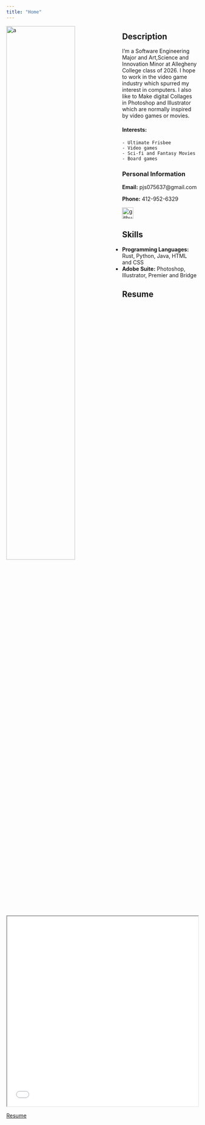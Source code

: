 ---
title: "Home"
---

<img class="avatar" src="/images/IMG_8566 (1).jpg" alt="a" style=avatar width=60% align="left"/>

<h2 style="border-bottom: none;">Description</h2>

I'm a Software Engineering Major and Art,Science and Innovation Minor at Allegheny College class of 2026. I hope to work in the video game industry which spurred my interest in computers. I also like to Make digital Collages in Photoshop and Illustrator which are normally inspired by video games or movies.

#### Interests:

    - Ultimate Frisbee
    - Video games
    - Sci-fi and Fantasy Movies
    - Board games

### Personal Information

**Email:** pjs075637@gmail.com

**Phone:** 412-952-6329

[<img src="/images/Octicons-mark-github.webp" alt="github logo" style="width:30px;"/>](https://github.com/Poiuy7312)


## Skills

- **Programming Languages:** Rust, Python, Java, HTML and CSS
- **Adobe Suite:** Photoshop, Illustrator, Premier and Bridge



## Resume

<iframe src="Files/Preston J. Smith Resume.pdf" margin=5% width="100%" height="500px"></iframe>

[Resume](/Files/Preston%20J.%20Smith%20Resume.pdf)